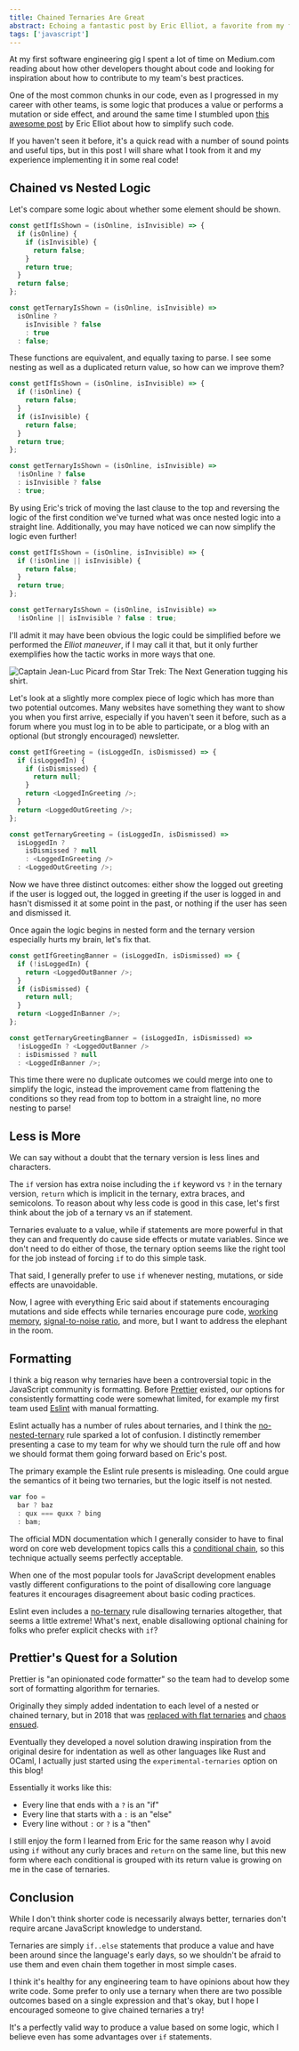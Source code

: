 ```yaml
---
title: Chained Ternaries Are Great
abstract: Echoing a fantastic post by Eric Elliot, a favorite from my formative years as a developer in 2018, in this post we explore the case for "chained" ternaries which flips the concept of "nested" ternaries on it's head.
tags: ['javascript']
---
```


At my first software engineering gig I spent a lot of time on Medium.com reading about how other developers thought about code and looking for inspiration about how to contribute to my team's best practices.

One of the most common chunks in our code, even as I progressed in my career with other teams, is some logic that produces a value or performs a mutation or side effect, and around the same time I stumbled upon [this awesome post](https://medium.com/javascript-scene/nested-ternaries-are-great-361bddd0f340) by Eric Elliot about how to simplify such code.

If you haven't seen it before, it's a quick read with a number of sound points and useful tips, but in this post I will share what I took from it and my experience implementing it in some real code!

<h2 id="chained-vs-nested-logic">Chained vs Nested Logic</h2>

Let's compare some logic about whether some element should be shown.

```js
const getIfIsShown = (isOnline, isInvisible) => {
  if (isOnline) {
    if (isInvisible) {
      return false;
    }
    return true;
  }
  return false;
};

const getTernaryIsShown = (isOnline, isInvisible) =>
  isOnline ?
    isInvisible ? false
    : true
  : false;
```

These functions are equivalent, and equally taxing to parse. I see some nesting as well as a duplicated return value, so how can we improve them?

```js
const getIfIsShown = (isOnline, isInvisible) => {
  if (!isOnline) {
    return false;
  }
  if (isInvisible) {
    return false;
  }
  return true;
};

const getTernaryIsShown = (isOnline, isInvisible) =>
  !isOnline ? false
  : isInvisible ? false
  : true;
```

By using Eric's trick of moving the last clause to the top and reversing the logic of the first condition we've turned what was once nested logic into a straight line. Additionally, you may have noticed we can now simplify the logic even further!

```js
const getIfIsShown = (isOnline, isInvisible) => {
  if (!isOnline || isInvisible) {
    return false;
  }
  return true;
};

const getTernaryIsShown = (isOnline, isInvisible) =>
  !isOnline || isInvisible ? false : true;
```

I'll admit it may have been obvious the logic could be simplified before we performed the _Elliot maneuver_, if I may call it that, but it only further exemplifies how the tactic works in more ways that one.

<img
  src="./content/images/picard_maneuver.webp"
  alt="Captain Jean-Luc Picard from Star Trek: The Next Generation tugging his shirt."
/>

Let's look at a slightly more complex piece of logic which has more than two potential outcomes. Many websites have something they want to show you when you first arrive, especially if you haven't seen it before, such as a forum where you must log in to be able to participate, or a blog with an optional (but strongly encouraged) newsletter.

```js
const getIfGreeting = (isLoggedIn, isDismissed) => {
  if (isLoggedIn) {
    if (isDismissed) {
      return null;
    }
    return <LoggedInGreeting />;
  }
  return <LoggedOutGreeting />;
};

const getTernaryGreeting = (isLoggedIn, isDismissed) =>
  isLoggedIn ?
    isDismissed ? null
    : <LoggedInGreeting />
  : <LoggedOutGreeting />;
```

Now we have three distinct outcomes: either show the logged out greeting if the user is logged out, the logged in greeting if the user is logged in and hasn't dismissed it at some point in the past, or nothing if the user has seen and dismissed it.

Once again the logic begins in nested form and the ternary version especially hurts my brain, let's fix that.

```js
const getIfGreetingBanner = (isLoggedIn, isDismissed) => {
  if (!isLoggedIn) {
    return <LoggedOutBanner />;
  }
  if (isDismissed) {
    return null;
  }
  return <LoggedInBanner />;
};

const getTernaryGreetingBanner = (isLoggedIn, isDismissed) =>
  !isLoggedIn ? <LoggedOutBanner />
  : isDismissed ? null
  : <LoggedInBanner />;
```

This time there were no duplicate outcomes we could merge into one to simplify the logic, instead the improvement came from flattening the conditions so they read from top to bottom in a straight line, no more nesting to parse!

<h2 id="less-is-more">Less is More</h2>

We can say without a doubt that the ternary version is less lines and characters.

The `if` version has extra noise including the `if` keyword vs `?` in the ternary version, `return` which is implicit in the ternary, extra braces, and semicolons. To reason about why less code is good in this case, let's first think about the job of a ternary vs an if statement.

Ternaries evaluate to a value, while if statements are more powerful in that they can and frequently do cause side effects or mutate variables. Since we don't need to do either of those, the ternary option seems like the right tool for the job instead of forcing `if` to do this simple task.

That said, I generally prefer to use `if` whenever nesting, mutations, or side effects are unavoidable.

Now, I agree with everything Eric said about if statements encouraging mutations and side effects while ternaries encourage pure code, [working memory](https://en.wikipedia.org/wiki/Working_memory), [signal-to-noise ratio](https://en.wikipedia.org/wiki/Signal-to-noise_ratio), and more, but I want to address the elephant in the room.

<h2 id="formatting">Formatting</h2>

I think a big reason why ternaries have been a controversial topic in the JavaScript community is formatting. Before [Prettier](https://prettier.io/) existed, our options for consistently formatting code were somewhat limited, for example my first team used [Eslint](https://eslint.org/) with manual formatting.

Eslint actually has a number of rules about ternaries, and I think the [no-nested-ternary](https://eslint.org/docs/latest/rules/no-nested-ternary) rule sparked a lot of confusion. I distinctly remember presenting a case to my team for why we should turn the rule off and how we should format them going forward based on Eric's post.

The primary example the Eslint rule presents is misleading. One could argue the semantics of it being two ternaries, but the logic itself is not nested.

```js
var foo =
  bar ? baz
  : qux === quxx ? bing
  : bam;
```

The official MDN documentation which I generally consider to have to final word on core web development topics calls this a [conditional chain](https://developer.mozilla.org/en-US/docs/Web/JavaScript/Reference/Operators/Conditional_operator#conditional_chains), so this technique actually seems perfectly acceptable.

When one of the most popular tools for JavaScript development enables vastly different configurations to the point of disallowing core language features it encourages disagreement about basic coding practices.

Eslint even includes a [no-ternary](https://eslint.org/docs/latest/rules/no-ternary) rule disallowing ternaries altogether, that seems a little extreme! What's next, enable disallowing optional chaining for folks who prefer explicit checks with `if`?

<h2 id="prettiers-quest-for-a-solution">Prettier's Quest for a Solution</h2>

Prettier is "an opinionated code formatter" so the team had to develop some sort of formatting algorithm for ternaries.

Originally they simply added indentation to each level of a nested or chained ternary, but in 2018 that was [replaced with flat ternaries](https://github.com/prettier/prettier/pull/5039) and [chaos ensued](https://github.com/prettier/prettier/issues/5814).

Eventually they developed a novel solution drawing inspiration from the original desire for indentation as well as other languages like Rust and OCaml, I actually just started using the `experimental-ternaries` option on this blog!

Essentially it works like this:

- Every line that ends with a `?` is an "if"
- Every line that starts with a `:` is an "else"
- Every line without `:` or `?` is a "then"

I still enjoy the form I learned from Eric for the same reason why I avoid using `if` without any curly braces and `return` on the same line, but this new form where each conditional is grouped with its return value is growing on me in the case of ternaries.

<h2 id="conclusion">Conclusion</h2>

While I don't think shorter code is necessarily always better, ternaries don't require arcane JavaScript knowledge to understand.

Ternaries are simply `if..else` statements that produce a value and have been around since the language's early days, so we shouldn't be afraid to use them and even chain them together in most simple cases.

I think it's healthy for any engineering team to have opinions about how they write code. Some prefer to only use a ternary when there are two possible outcomes based on a single expression and that's okay, but I hope I encouraged someone to give chained ternaries a try!

It's a perfectly valid way to produce a value based on some logic, which I believe even has some advantages over `if` statements.
